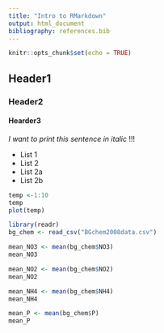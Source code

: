 ```yaml
---
title: "Intro to RMarkdown"
output: html_document
bibliography: references.bib
---
```


```r
knitr::opts_chunk$set(echo = TRUE)
```

## Header1

### Header2

#### Hearder3

*I want to print this sentence in italic* !!!

-   List 1
-   List 2
-   List 2a
-   List 2b

```r
temp <-1:10
temp
plot(temp)
```

```r
library(readr)
bg_chem <- read_csv("BGchem2008data.csv")

mean_NO3 <- mean(bg_chem$NO3)
mean_NO3

mean_NO2 <- mean(bg_chem$NO2)
mean_NO2

mean_NH4 <- mean(bg_chem$NH4)
mean_NH4

mean_P <- mean(bg_chem$P)
mean_P

```
